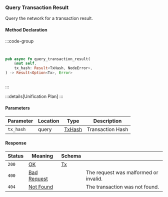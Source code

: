 ### Query Transaction Result

Query the network for a transaction result.

#### Method Declaration

:::code-group

```python [Python]

```

```typescript [TypeScript]

```

```rust [Rust]
pub async fn query_transaction_result(
    &mut self,
    tx_hash: Result<TxHash, NodeError>,
) -> Result<Option<Tx>, Error>
```

```url [API]

```

:::

:::details[Unification Plan]
:::

#### Parameters

| Parameter | Location | Type     | Description      |
| --------- | -------- | -------- | ---------------- |
| `tx_hash` | query    | [TxHash] | Transaction Hash |

#### Response

| Status | Meaning       | Schema |                                       |
| ------ | ------------- | ------ | ------------------------------------- |
| `200`  | [OK]          | [Tx]   |                                       |
| `400`  | [Bad Request] |        | The request was malformed or invalid. |
| `404`  | [Not Found]   |        | The transaction was not found.        |

[TxHash]: /types/tx_hash
[OK]: /types/ok
[Tx]: /types/tx
[Bad Request]: /types/bad-request
[Not Found]: /types/not-found